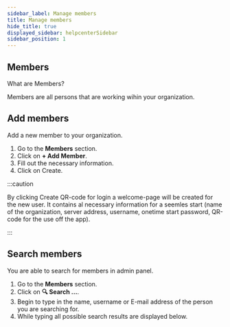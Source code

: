 ```yaml
---
sidebar_label: Manage members
title: Manage members
hide_title: true
displayed_sidebar: helpcenterSidebar
sidebar_position: 1
---
```




<div class="hero hero--primary">
  <div class="container">
    <h2 class="hero__title">Members</h2>
    <p class="hero__subtitle">What are Members?</p>
    <p>Members are all persons that are working wihin your organization.</p>
  </div>
</div>

## Add members

Add a new member to your organization.

<Tabs>
  <TabItem value="desktop" label="Desktop" default>
  <ol>
    <li>Go to the <b>Members</b> section.</li>
    <li>Click on <b>+ Add Member</b>.</li>
    <li>Fill out the necessary information.</li>
    <li>Click on Create.</li>
  </ol>
  </TabItem>
</Tabs>

:::caution

By clicking Create QR-code for login a welcome-page will be created for the new user. It contains al necessary information for a seemles start (name of the organization, server address, username, onetime start password, QR-code for the use off the app).

:::


## Search members

You are able to search for members in admin panel.

<Tabs>
  <TabItem value="desktop" label="Desktop" default>
  <ol>
    <li>Go to the <b>Members</b> section.</li>
    <li>Click on <b>🔍 Search …</b>.</li>
    <li>Begin to type in the name, username or E-mail address of the person you are searching for.</li>
    <li>While typing all possible search results are displayed below.</li>
  </ol>
  </TabItem>
</Tabs>